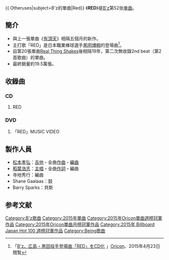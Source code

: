 {{Infobox Single |
| Name           = RED
| Artist         = [[B'z|B'z]]
| Album          = 
| Cover          =
| Released       = 2015年6月10日
| Format         = [[單曲|單曲CD]]
| Recorded       = 2015年2月
| Genre          = [[硬式搖滾|硬式搖滾]]<br/>[[J-POP|J-POP]]
| Label          = [[VERMILLION_RECORDS|VERMILLION RECORDS]]
| Writer         = [[稻葉浩志|稻葉浩志]]（全作詞）<br />[[松本孝弘|松本孝弘]]（全作曲）
| Producer       = [[松本孝弘|松本孝弘]]
| Certification =金唱片（[[日本唱片協會|日本唱片協會]]）
| Chart position = * 週榜第1位（[[Oricon公信榜|Oricon]]）<br />
* 2015年6月度月間第1位（[[Oricon公信榜|Oricon]]）
* 2015年度年間第32位（[[Oricon公信榜|Oricon]]）
| Last single    = [[有頂天|有頂天]] <br /> （2015年）
| This single    = '''RED'''<br /> （2015年）
| Next single    = [[聲明/Still_Alive|聲明/Still Alive]] （2017年）
}}
{{ Otheruses|subject=B'z的單曲|Red}}
《'''RED'''》是[[B'z|B'z]]第52张[[单曲|单曲]]。

== 簡介 ==
* 與上一張單曲《[[有頂天|有頂天]]》相隔五個月的新作。
* 主打歌「RED」是日本職業棒球選手[[黑田博樹|黑田博樹]]的登場曲<ref name=Oricon">「[http://www.oricon.co.jp/news/2051961/ B'z、広島・黒田投手登場曲「RED」をCD化] {{Wayback|url=http://www.oricon.co.jp/news/2051961/ |date=20150423202457 }}」[[Oricon|Oricon]]、2015年4月23日閲覧</ref>。
* 自第20張單曲[[Real_Thing_Shakes|Real Thing Shakes]]後相隔19年，第二次無收錄2nd beat（第2首歌曲）的單曲。
* 最終銷量約19.5萬張。

== 收錄曲 ==
===CD===
#RED

===DVD===
#「RED」MUSIC VIDEO

== 製作人員 ==
*[[松本孝弘|松本孝弘]]：[[吉他|吉他]]・全曲[[作曲|作曲]]・[[編曲|編曲]]
*[[稻葉浩志|稻葉浩志]]：[[主唱|主唱]]・全曲[[作詞|作詞]]・編曲
*寺地秀行：編曲
*Shane Gaalaas：鼓
*Barry Sparks：貝斯

==参考文献==
{{reflist}}

{{B'z}}
{{Oricon單曲週榜冠軍 (2015年)|2015年6月22日}}
{{Oricon單曲月榜冠軍 (2010年代後期)|2015年6月}}
{{Billboard JAPAN Hot 100 週榜冠軍 (2015年)|2015年6月22日}}

[[Category:B'z歌曲|Category:B'z歌曲]]
[[Category:2015年單曲|Category:2015年單曲]]
[[Category:2015年Oricon單曲週榜冠軍作品|Category:2015年Oricon單曲週榜冠軍作品]]
[[Category:2015年Oricon單曲月榜冠軍作品|Category:2015年Oricon單曲月榜冠軍作品]]
[[Category:2015年_Billboard_Japan_Hot_100_週榜冠軍作品|Category:2015年 Billboard Japan Hot 100 週榜冠軍作品]]
[[Category:Being歌曲|Category:Being歌曲]]